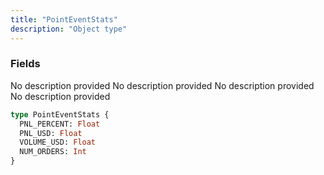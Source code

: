 ```yaml
---
title: "PointEventStats"
description: "Object type"
---
```


### Fields

<ResponseField name="PNL_PERCENT" type="Float">
  No description provided
</ResponseField>

<ResponseField name="PNL_USD" type="Float">
  No description provided
</ResponseField>

<ResponseField name="VOLUME_USD" type="Float">
  No description provided
</ResponseField>

<ResponseField name="NUM_ORDERS" type="Int">
  No description provided
</ResponseField>


```graphql PointEventStats
type PointEventStats {
  PNL_PERCENT: Float
  PNL_USD: Float
  VOLUME_USD: Float
  NUM_ORDERS: Int
}
```

